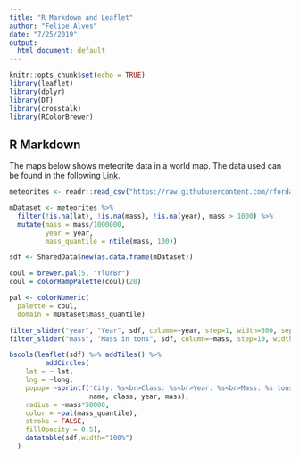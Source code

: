 ```yaml
---
title: "R Markdown and Leaflet"
author: "Felipe Alves"
date: "7/25/2019"
output:
  html_document: default
---
```


```r
knitr::opts_chunk$set(echo = TRUE)
library(leaflet)
library(dplyr)
library(DT)
library(crosstalk)
library(RColorBrewer)
```

## R Markdown

The maps below shows meteorite data in a world map. The data used can be found in the following [Link](https://github.com/rfordatascience/tidytuesday/tree/4dc81d178d8c05b731a9fbbc016b602824909084/data/2019/2019-06-11).

```r
meteorites <- readr::read_csv("https://raw.githubusercontent.com/rfordatascience/tidytuesday/master/data/2019/2019-06-11/meteorites.csv")

mDataset <- meteorites %>%
  filter(!is.na(lat), !is.na(mass), !is.na(year), mass > 1000) %>%
  mutate(mass = mass/1000000,
         year = year,
         mass_quantile = ntile(mass, 100))

sdf <- SharedData$new(as.data.frame(mDataset))
```

```r

coul = brewer.pal(5, "YlOrBr")
coul = colorRampPalette(coul)(20)

pal <- colorNumeric(
  palette = coul,
  domain = mDataset$mass_quantile)

filter_slider("year", "Year", sdf, column=~year, step=1, width=500, sep = "")
filter_slider("mass", "Mass in tons", sdf, column=~mass, step=10, width=500)

bscols(leaflet(sdf) %>% addTiles() %>%
         addCircles(
    lat = ~ lat,
    lng = ~long,
    popup= ~sprintf('City: %s<br>Class: %s<br>Year: %s<br>Mass: %s tons',
                    name, class, year, mass),
    radius = ~mass*50000,
    color = ~pal(mass_quantile),
    stroke = FALSE,
    fillOpacity = 0.5),
    datatable(sdf,width="100%")
  )

```
